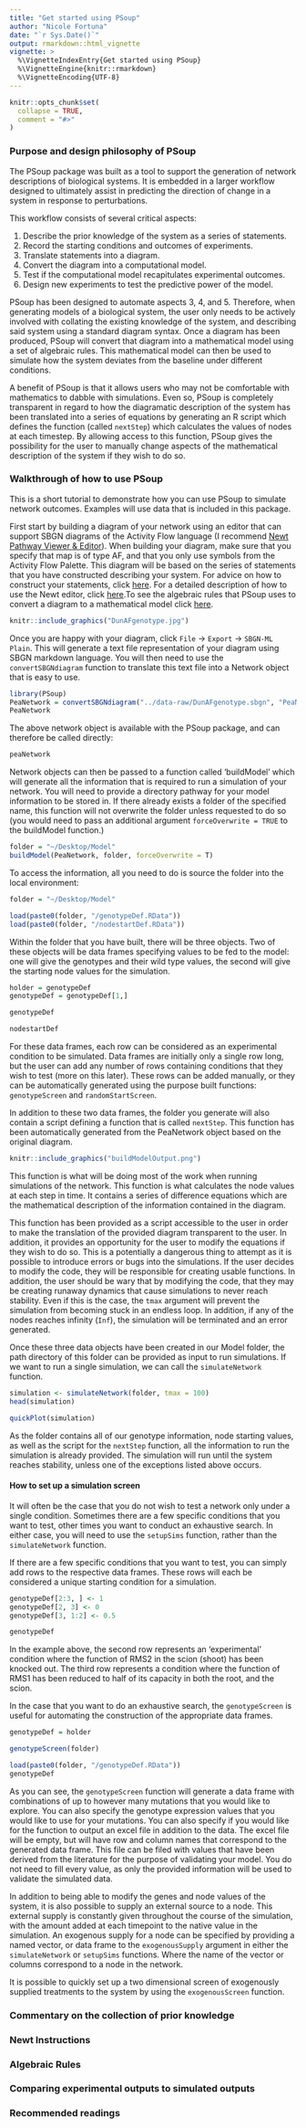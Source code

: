 ```yaml
---
title: "Get started using PSoup"
author: "Nicole Fortuna"
date: "`r Sys.Date()`"
output: rmarkdown::html_vignette
vignette: >
  %\VignetteIndexEntry{Get started using PSoup}
  %\VignetteEngine{knitr::rmarkdown}
  %\VignetteEncoding{UTF-8}
---
```


```r
knitr::opts_chunk$set(
  collapse = TRUE,
  comment = "#>"
)
```

### Purpose and design philosophy of PSoup

The PSoup package was built as a tool to support the generation of network descriptions of biological systems. It is embedded in a larger workflow designed to ultimately assist in predicting the direction of change in a system in response to perturbations.

This workflow consists of several critical aspects: 

1. Describe the prior knowledge of the system as a series of statements.
2. Record the starting conditions and outcomes of experiments.
3. Translate statements into a diagram.
4. Convert the diagram into a computational model.
5. Test if the computational model recapitulates experimental outcomes.
6. Design new experiments to test the predictive power of the model.

PSoup has been designed to automate aspects 3, 4, and 5. Therefore, when generating models of a biological system, the user only needs to be actively involved with collating the existing knowledge of the system, and describing said system using a standard diagram syntax. Once a diagram has been produced, PSoup will convert that diagram into a mathematical model using a set of algebraic rules. This mathematical model can then be used to simulate how the system deviates from the baseline under different conditions.

A benefit of PSoup is that it allows users who may not be comfortable with mathematics to dabble with simulations. Even so, PSoup is completely transparent in regard to how the diagramatic description of the system has been translated into a series of equations by generating an R script which defines the function (called `nextStep`) which calculates the values of nodes at each timestep. By allowing access to this function, PSoup gives the possibility for the user to manually change aspects of the mathematical description of the system if they wish to do so.

### Walkthrough of how to use PSoup

This is a short tutorial to demonstrate how you can use PSoup to simulate network outcomes. Examples will use data that is included in this package.

First start by building a diagram of your network using an editor that can support SBGN diagrams of the Activity Flow language (I recommend [Newt Pathway Viewer & Editor](https://web.newteditor.org/)). When building your diagram, make sure that you specify that map is of type AF, and that you only use symbols from the Activity Flow Palette. This diagram will be based on the series of statements that you have constructed describing your system. For advice on how to construct your statements, click [here](#hypotheses). For a detailed description of how to use the Newt editor, click [here](#newt).To see the algebraic rules that PSoup uses to convert a diagram to a mathematical model click [here](#rules).

```r
knitr::include_graphics("DunAFgenotype.jpg")
```

Once you are happy with your diagram, click `File` -> `Export` -> `SBGN-ML Plain`. This will generate a text file representation of your diagram using SBGN markdown language. You will then need to use the `convertSBGNdiagram` function to translate this text file into a Network object that is easy to use.

```r
library(PSoup)
PeaNetwork = convertSBGNdiagram("../data-raw/DunAFgenotype.sbgn", "PeaNetwork")
PeaNetwork
```

The above network object is available with the PSoup package, and can therefore be called directly:

```r
peaNetwork
```

Network objects can then be passed to a function called 'buildModel' which will generate all
the information that is required to run a simulation of your network. You will need to provide a directory pathway for your model information to be stored in. If there already exists a folder of the specified name, this function will not overwrite the folder unless requested to do so (you would need to pass an additional argument `forceOverwrite = TRUE` to the buildModel function.)

```r
folder = "~/Desktop/Model"
buildModel(PeaNetwork, folder, forceOverwrite = T)
```

To access the information, all you need to do is source the folder into the local environment:
```r
folder = "~/Desktop/Model"
```


```r
load(paste0(folder, "/genotypeDef.RData"))
load(paste0(folder, "/nodestartDef.RData"))
```

Within the folder that you have built, there will be three objects. Two of these objects will be data frames specifying values to be fed to the model: one will give the genotypes and their wild type values, the second will give the starting node values for the simulation.

```r
holder = genotypeDef
genotypeDef = genotypeDef[1,]
```

```r
genotypeDef

nodestartDef
```

For these data frames, each row can be considered as an experimental condition to be simulated. Data frames are initially only a single row long, but the user can add any number of rows containing conditions that they wish to test (more on this later). These rows can be added manually, or they can be automatically generated using the purpose built functions: `genotypeScreen` and `randomStartScreen`.

In addition to these two data frames, the folder you generate will also contain a script defining a function that is called `nextStep`. This function has been automatically generated from the PeaNetwork object based on the original diagram. 

```r
knitr::include_graphics("buildModelOutput.png")
```

This function is what will be doing most of the work when running simulations of the network. This function is what calculates the node values at each step in time. It contains a series of difference equations which are the mathematical description of the information contained in the diagram.

This function has been provided as a script accessible to the user in order to make the translation of the provided diagram transparent to the user. In addition, it provides an opportunity for the user to modify the equations if they wish to do so. This is a potentially a dangerous thing to attempt as it is possible to introduce errors or bugs into the simulations. If the user decides to modify the code, they will be responsible for creating usable functions. In addition, the user should be wary that by modifying the code, that they may be creating runaway dynamics that cause simulations to never reach stability. Even if this is the case, the `tmax` argument will prevent the simulation from becoming stuck in an endless loop. In addition, if any of the nodes reaches infinity (`Inf`), the simulation will be terminated and an error generated.

Once these three data objects have been created in our Model folder, the path directory of this folder can be provided as input to run simulations. If we want to run a single simulation, we can call the `simulateNetwork` function.

```r
simulation <- simulateNetwork(folder, tmax = 100) 
head(simulation)
```

```r
quickPlot(simulation)
```

As the folder contains all of our genotype information, node starting values, as well as the script for the `nextStep` function, all the information to run the simulation is already provided. The simulation will run until the system reaches stability, unless one of the exceptions listed above occurs.

#### How to set up a simulation screen
It will often be the case that you do not wish to test a network only under a single condition. Sometimes there are a few specific conditions that you want to test, other times you want to conduct an exhaustive search. In either case, you will need to use the `setupSims` function, rather than the `simulateNetwork` function.

If there are a few specific conditions that you want to test, you can simply add rows to the respective data frames. These rows will each be considered a unique starting condition for a simulation.

```r
genotypeDef[2:3, ] <- 1
genotypeDef[2, 3] <- 0
genotypeDef[3, 1:2] <- 0.5

genotypeDef
```
In the example above, the second row represents an 'experimental' condition where the function of RMS2 in the scion (shoot) has been knocked out. The third row represents a condition where the function of RMS1 has been reduced to half of its capacity in both the root, and the scion.

In the case that you want to do an exhaustive search, the `genotypeScreen` is useful for automating the construction of the appropriate data frames.

```r
genotypeDef = holder
```

```r
genotypeScreen(folder)

load(paste0(folder, "/genotypeDef.RData"))
genotypeDef 
```

As you can see, the `genotypeScreen` function will generate a data frame with combinations of up to however many mutations that you would like to explore. You can also specify the genotype expression values that you would like to use for your mutations. You can also specify if you would like for the function to output an excel file in addition to the data. The excel file will be empty, but will have row and column names that correspond to the generated data frame. This file can be filed with values that have been derived from the literature for the purpose of validating your model. You do not need to fill every value, as only the provided information will be used to validate the simulated data.

In addition to being able to modify the genes and node values of the system, it is also possible to supply an external source to a node. This external supply is constantly given throughout the course of the simulation, with the amount added at each timepoint to the native value in the simulation. An exogenous supply for a node can be specified by providing a named vector, or data frame to the `exogenousSupply` argument in either the `simulateNetwork` or `setupSims` functions. Where the name of the vector or columns correspond to a node in the network.

It is possible to quickly set up a two dimensional screen of exogenously supplied treatments to the system by using the `exogenousScreen` function.





### Commentary on the collection of prior knowledge {#hypotheses}

### Newt Instructions {#newt}

### Algebraic Rules {#rules}

### Comparing experimental outputs to simulated outputs

### Recommended readings
